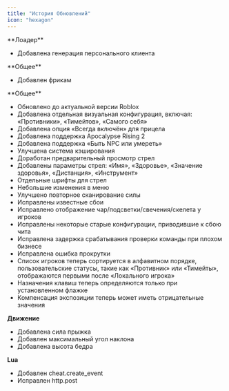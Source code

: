 ```yaml
---
title: "История Обновлений"
icon: "hexagon"
---
```


<Update label="29 Июля, 2025" description="v2.23">
  **Лоадер**

  - Добавлена генерация персонального клиента
</Update>

<Update label="23 Июня, 2025" description="v2.22">
  **Общее**

  - Добавлен фрикам
</Update>

<Update label="12 Июня, 2025" description="v2.20">
  **Общее**

  - Обновлено до актуальной версии Roblox
  - Добавлена отдельная визуальная конфигурация, включая: «Противники», «Тимейтов», «Самого себя»
  - Добавлена опция «Всегда включён» для прицела
  - Добавлена поддержка Apocalypse Rising 2
  - Добавлена поддержка «Быть NPC или умереть»
  - Улучшена система кэширования
  - Доработан предварительный просмотр стрел
  - Добавлены параметры стрел: «Имя», «Здоровье», «Значение здоровья», «Дистанция», «Инструмент»
  - Отдельные шрифты для стрел
  - Небольшие изменения в меню
  - Улучшено повторное сканирование силы
  - Исправлены известные сбои
  - Исправлено отображение чар/подсветки/свечения/скелета у игроков
  - Исправлены некоторые старые конфигурации, приводившие к сбою чита
  - Исправлена задержка срабатывания проверки команды при плохом бизнесе
  - Исправлена ошибка прокрутки
  - Список игроков теперь сортируется в алфавитном порядке, пользовательские статусы, такие как «Противник» или «Тимейты», отображаются первыми после «Локального игрока»
  - Назначения клавиш теперь определяются только при установленном флажке
  - Компенсация экспозиции теперь может иметь отрицательные значения

  **Движение**

  - Добавлена сила прыжка
  - Добавлен максимальный угол наклона
  - Добавлена высота бедра

  **Lua**

  - Добавлен cheat.create_event
  - Исправлен http.post
</Update>